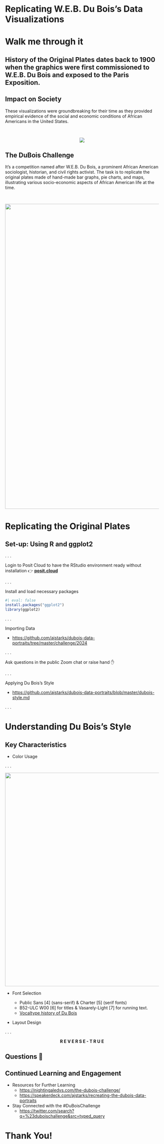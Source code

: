 # Replicating W.E.B. Du Bois's Data Visualizations

# Walk me through it {background-image="https://media.giphy.com/media/FaIDQOgN69FXq/giphy.gif"}


## History of the Original Plates dates back to 1900 when the graphics were first commissioned to W.E.B. Du Bois and exposed to the Paris Exposition. {background-image="https://media.giphy.com/media/l8ZBjCJuqnJ3G/giphy.gif"}

## Impact on Society

These visualizations were groundbreaking for their time as they provided empirical evidence of the social and economic conditions of African Americans in the United States.

<br>

<center>
![](https://media.giphy.com/media/v1.Y2lkPTc5MGI3NjExMjltMzV1c3FydzQ2MnB2YzhyZjFsazNwcG1raXlqbXVlamwyZGJ1ayZlcD12MV9pbnRlcm5hbF9naWZfYnlfaWQmY3Q9Zw/whjpFS4OlFeHYvkUm7/giphy.gif)
</center>

## The DuBois Challenge

It's a competition named after W.E.B. Du Bois, a prominent African American sociologist, historian, and civil rights activist. The task is to replicate the original plates made of hand-made bar graphs, pie charts, and maps, illustrating various socio-economic aspects of African American life at the time.

<br>

<center>
![](https://raw.githubusercontent.com/ajstarks/dubois-data-portraits/master/challenge/2024/plate-list-00001.png){width="1000px"}
</center>


# Replicating the Original Plates

## Set-up: Using R and ggplot2


. . .

Login to Posit Cloud to have the RStudio environment ready
without installation 👉 [**posit.cloud**](https://posit.cloud/)

. . .

Install and load necessary packages

```r
#| eval: false
install.packages("ggplot2")
library(ggplot2)
```

. . .

Importing Data 

  - <https://github.com/ajstarks/dubois-data-portraits/tree/master/challenge/2024>
  
. . .

Ask questions in the public Zoom chat or raise hand ✋

. . .

Applying Du Bois's Style

  -   <https://github.com/ajstarks/dubois-data-portraits/blob/master/dubois-style.md>

. . .





# Understanding Du Bois's Style

## Key Characteristics

- Color Usage

. . . 

<center>
![](images/palette.png){width="700px"}
</center>


- Font Selection

  - Public Sans [4] (sans-serif) & Charter [5] (serif fonts)
  - B52-ULC W00 [6] for titles & Vasarely-Light [7] for running text. 
  - [Vocaltype history of Du Bois](https://www.vocaltype.co/history-of/du-bois)


  
  
- Layout Design

. . .

<center>
**R E V E R S E - T R U E**
</center>

## Questions 🤔 {background-image="https://media.giphy.com/media/yvCdiqO0kVMl6grsIW/giphy.gif"}

## Continued Learning and Engagement

- Resources for Further Learning
  - <https://nightingaledvs.com/the-dubois-challenge/>
  - <https://speakerdeck.com/ajstarks/recreating-the-dubois-data-portraits>
  
- Stay Connected with the #DuBoisChallenge
  - <https://twitter.com/search?q=%23duboischallenge&src=typed_query>

# Thank You!

